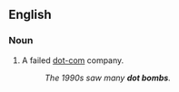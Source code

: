 ==English==

===Noun===
{{en-noun|head=[[dot]] [[bomb]]}}

# {{context|informal|lang=en}} A failed [[dot-com]] company.
#:''The 1990s saw many '''dot bombs'''.''
